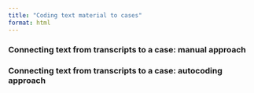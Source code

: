```yaml
---
title: "Coding text material to cases"
format: html
---
```




### Connecting text from transcripts to a case: manual approach 

### Connecting text from transcripts to a case: autocoding approach 

